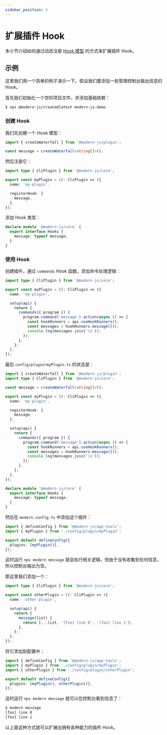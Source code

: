```yaml
---
sidebar_position: 5
---
```


# 扩展插件 Hook

本小节介绍如何通过动态注册 [Hook 模型](/plugin/plugin-system/hook) 的方式来扩展插件 Hook。

## 示例

这里我们用一个简单的例子演示一下。假设我们要添加一些管理控制台输出信息的 Hook。

首先我们初始化一个空的项目文件，并添加基础依赖：

```bash
$ npx @modern-js/create@latest modern-js-demo
```

### 创建 Hook

我们先创建一个 Hook 模型：

```ts title=config/plugin/myPlugin.ts
import { createWaterfall } from '@modern-js/plugin';

const message = createWaterfall<string[]>();
```

然后注册它：

```ts title=config/plugin/myPlugin.ts
import type { CliPlugin } from '@modern-js/core';

export const myPlugin = (): CliPlugin => ({
  name: 'my-plugin',

  registerHook: {
    message,
  },
});
```

添加 Hook 类型：

```ts title=config/plugin/myPlugin.ts
declare module '@modern-js/core' {
  export interface Hooks {
    message: typeof message;
  }
}
```

### 使用 Hook

创建插件，通过 `commands` Hook 函数，添加命令处理逻辑：

```ts title=config/plugin/myPlugin.ts
import type { CliPlugin } from '@modern-js/core';

export const myPlugin = (): CliPlugin => ({
  name: 'my-plugin',

  setup(api) {
    return {
      commands({ program }) {
        program.command('message').action(async () => {
          const hookRunners = api.useHookRunners();
          const messages = hookRunners.message([]);
          console.log(messages.join('\n'));
        });
      },
    };
  },
});
```

最后 `config/plugin/myPlugin.ts` 的状态是：

```ts title=config/plugin/myPlugin.ts
import { createWaterfall } from '@modern-js/plugin';
import type { CliPlugin } from '@modern-js/core';

const message = createWaterfall<string[]>();

export const myPlugin = (): CliPlugin => ({
  name: 'my-plugin',

  registerHook: {
    message,
  },

  setup(api) {
    return {
      commands({ program }) {
        program.command('message').action(async () => {
          const hookRunners = api.useHookRunners();
          const messages = hookRunners.message([]);
          console.log(messages.join('\n'));
        });
      },
    };
  },
});

declare module '@modern-js/core' {
  export interface Hooks {
    message: typeof message;
  }
}
```

然后在 `modern.config.ts` 中添加这个插件：

```ts title="modern.config.ts"
import { defineConfig } from '@modern-js/app-tools';
import { myPlugin } from './config/plugin/myPlugin';

export default defineConfig({
  plugins: [myPlugin()],
});
```

这时运行 `npx modern message` 就会执行相关逻辑，但由于没有收集到任何信息，所以控制台输出为空。

那这里我们添加一个：

```ts title=config/plugin/otherPlugin.ts
import type { CliPlugin } from '@modern-js/core';

export const otherPlugin = (): CliPlugin => ({
  name: 'other-plugin',

  setup(api) {
    return {
      message(list) {
        return [...list, '[foo] line 0', '[foo] line 1'];
      },
    };
  },
});
```

将它添加到配置中：

```ts title="modern.config.ts"
import { defineConfig } from '@modern-js/app-tools';
import { myPlugin } from './config/plugin/myPlugin';
import { otherPlugin } from './config/plugin/otherPlugin';

export default defineConfig({
  plugins: [myPlugin(), otherPlugin()],
});
```

这时运行 `npx modern message` 就可以在控制台看到信息了：

```bash
$ modern message
[foo] line 0
[foo] line 1
```

以上面这种方式就可以扩展出拥有各种能力的插件 Hook。
